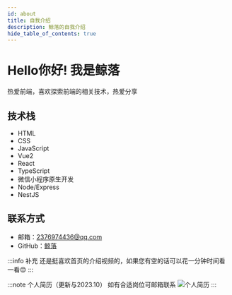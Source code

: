 ```yaml
---
id: about
title: 自我介绍
description: 鲸落的自我介绍
hide_table_of_contents: true
---
```


# Hello你好! 我是鲸落
热爱前端，喜欢探索前端的相关技术，热爱分享

## 技术栈
- HTML
- CSS
- JavaScript
- Vue2
- React
- TypeScript
- 微信小程序原生开发
- Node/Express
- NestJS

## 联系方式
- 邮箱：2376974436@qq.com
- GitHub：[鲸落](https://github.com/xiaojunnanya)

:::info 补充
还是挺喜欢首页的介绍视频的，如果您有空的话可以花一分钟时间看一看:blush:
:::


:::note 个人简历（更新与2023.10） 如有合适岗位可邮箱联系
![个人简历](./1.png)
:::